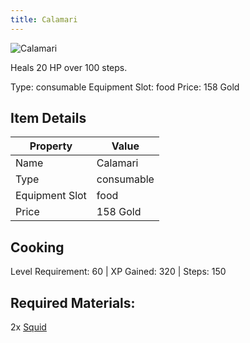 ```yaml
---
title: Calamari
---
```


<div className="flex items-start gap-6 mb-8">
  <div className="flex-shrink-0">
    <img src="/assets/resources/cooking/calamari.png" alt="Calamari" className="w-24 h-24 border rounded-lg" />
  </div>
  <div className="flex-1">
    <div className="space-y-2">
      <p className="text-lg text-muted-foreground">Heals 20 HP over 100 steps.</p>
      <div className="flex flex-wrap gap-4 text-sm">
        <span className="px-2 py-1 bg-green-100 dark:bg-green-900 rounded-md">
          Type: consumable
        </span>
        <span className="px-2 py-1 bg-purple-100 dark:bg-purple-900 rounded-md">
          Equipment Slot: food
        </span>
        <span className="px-2 py-1 bg-yellow-100 dark:bg-yellow-900 rounded-md">
          Price: 158 Gold
        </span>
      </div>
    </div>
  </div>
</div>

## Item Details
| Property | Value |
|----------|-------|
| Name | Calamari |
| Type | consumable |
| Equipment Slot | food |
| Price | 158 Gold |

## Cooking
Level Requirement: 60 | XP Gained: 320 | Steps: 150

## Required Materials:
2x [Squid](/docs/resources/individual/squid)

